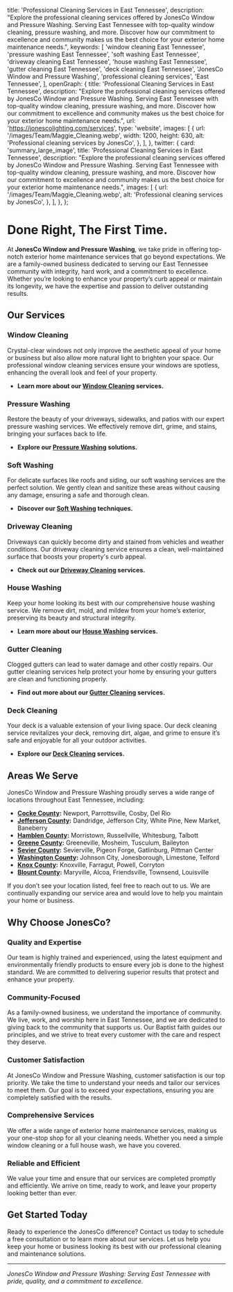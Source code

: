 
  title: 'Professional Cleaning Services in East Tennessee',
  description:
    "Explore the professional cleaning services offered by JonesCo Window and Pressure Washing. Serving East Tennessee with top-quality window cleaning, pressure washing, and more. Discover how our commitment to excellence and community makes us the best choice for your exterior home maintenance needs.",
  keywords: [
    'window cleaning East Tennessee',
    'pressure washing East Tennessee',
    'soft washing East Tennessee',
    'driveway cleaning East Tennessee',
    'house washing East Tennessee',
    'gutter cleaning East Tennessee',
    'deck cleaning East Tennessee',
    'JonesCo Window and Pressure Washing',
    'professional cleaning services',
    'East Tennessee',
  ],
  openGraph: {
    title: 'Professional Cleaning Services in East Tennessee',
    description:
      "Explore the professional cleaning services offered by JonesCo Window and Pressure Washing. Serving East Tennessee with top-quality window cleaning, pressure washing, and more. Discover how our commitment to excellence and community makes us the best choice for your exterior home maintenance needs.",
    url: 'https://jonescolighting.com/services',
    type: 'website',
    images: [
      {
        url: '/images/Team/Maggie_Cleaning.webp',
        width: 1200,
        height: 630,
        alt: 'Professional cleaning services by JonesCo',
      },
    ],
  },
  twitter: {
    card: 'summary_large_image',
    title: 'Professional Cleaning Services in East Tennessee',
    description:
      "Explore the professional cleaning services offered by JonesCo Window and Pressure Washing. Serving East Tennessee with top-quality window cleaning, pressure washing, and more. Discover how our commitment to excellence and community makes us the best choice for your exterior home maintenance needs.",
    images: [
      {
        url: '/images/Team/Maggie_Cleaning.webp',
        alt: 'Professional cleaning services by JonesCo',
      },
    ],
  },
};


# Done Right, The First Time.

At **JonesCo Window and Pressure Washing**, we take pride in offering top-notch exterior home maintenance services that go beyond expectations. We are a family-owned business dedicated to serving our East Tennessee community with integrity, hard work, and a commitment to excellence. Whether you’re looking to enhance your property’s curb appeal or maintain its longevity, we have the expertise and passion to deliver outstanding results.

## Our Services

### Window Cleaning
Crystal-clear windows not only improve the aesthetic appeal of your home or business but also allow more natural light to brighten your space. Our professional window cleaning services ensure your windows are spotless, enhancing the overall look and feel of your property.

- **Learn more about our [Window Cleaning](https://jonescolighting.com/services/window-washing) services.**

### Pressure Washing
Restore the beauty of your driveways, sidewalks, and patios with our expert pressure washing services. We effectively remove dirt, grime, and stains, bringing your surfaces back to life.

- **Explore our [Pressure Washing](https://jonescolighting.com/services/pressure-washing) solutions.**

### Soft Washing
For delicate surfaces like roofs and siding, our soft washing services are the perfect solution. We gently clean and sanitize these areas without causing any damage, ensuring a safe and thorough clean.

- **Discover our [Soft Washing](https://jonescolighting.com/services/soft-washing) techniques.**

### Driveway Cleaning
Driveways can quickly become dirty and stained from vehicles and weather conditions. Our driveway cleaning service ensures a clean, well-maintained surface that boosts your property's curb appeal.

- **Check out our [Driveway Cleaning](https://jonescolighting.com/services/driveway-cleaning) services.**

### House Washing
Keep your home looking its best with our comprehensive house washing service. We remove dirt, mold, and mildew from your home’s exterior, preserving its beauty and structural integrity.

- **Learn more about our [House Washing](https://jonescolighting.com/services/house-washing) services.**

### Gutter Cleaning
Clogged gutters can lead to water damage and other costly repairs. Our gutter cleaning services help protect your home by ensuring your gutters are clean and functioning properly.

- **Find out more about our [Gutter Cleaning](https://jonescolighting.com/services/gutter-cleaning) services.**

### Deck Cleaning
Your deck is a valuable extension of your living space. Our deck cleaning service revitalizes your deck, removing dirt, algae, and grime to ensure it’s safe and enjoyable for all your outdoor activities.

- **Explore our [Deck Cleaning](https://jonescolighting.com/services/deck-cleaning) services.**

## Areas We Serve

JonesCo Window and Pressure Washing proudly serves a wide range of locations throughout East Tennessee, including:

- **[Cocke County](https://jonescolighting.com/counties/cocke):** Newport, Parrottsville, Cosby, Del Rio
- **[Jefferson County](https://jonescolighting.com/counties/jefferson):** Dandridge, Jefferson City, White Pine, New Market, Baneberry
- **[Hamblen County](https://jonescolighting.com/counties/hamblen):** Morristown, Russellville, Whitesburg, Talbott
- **[Greene County](https://jonescolighting.com/counties/greene):** Greeneville, Mosheim, Tusculum, Baileyton
- **[Sevier County](https://jonescolighting.com/counties/sevier):** Sevierville, Pigeon Forge, Gatlinburg, Pittman Center
- **[Washington County](https://jonescolighting.com/counties/washington):** Johnson City, Jonesborough, Limestone, Telford
- **[Knox County](https://jonescolighting.com/counties/knox):** Knoxville, Farragut, Powell, Corryton
- **[Blount County](https://jonescolighting.com/counties/blount):** Maryville, Alcoa, Friendsville, Townsend, Louisville

If you don’t see your location listed, feel free to reach out to us. We are continually expanding our service area and would love to help you maintain your home or business.

## Why Choose JonesCo?

### Quality and Expertise
Our team is highly trained and experienced, using the latest equipment and environmentally friendly products to ensure every job is done to the highest standard. We are committed to delivering superior results that protect and enhance your property.

### Community-Focused
As a family-owned business, we understand the importance of community. We live, work, and worship here in East Tennessee, and we are dedicated to giving back to the community that supports us. Our Baptist faith guides our principles, and we strive to treat every customer with the care and respect they deserve.

### Customer Satisfaction
At JonesCo Window and Pressure Washing, customer satisfaction is our top priority. We take the time to understand your needs and tailor our services to meet them. Our goal is to exceed your expectations, ensuring you are completely satisfied with the results.

### Comprehensive Services
We offer a wide range of exterior home maintenance services, making us your one-stop shop for all your cleaning needs. Whether you need a simple window cleaning or a full house wash, we have you covered.

### Reliable and Efficient
We value your time and ensure that our services are completed promptly and efficiently. We arrive on time, ready to work, and leave your property looking better than ever.

## Get Started Today

Ready to experience the JonesCo difference? Contact us today to schedule a free consultation or to learn more about our services. Let us help you keep your home or business looking its best with our professional cleaning and maintenance solutions.

---

*JonesCo Window and Pressure Washing: Serving East Tennessee with pride, quality, and a commitment to excellence.*
